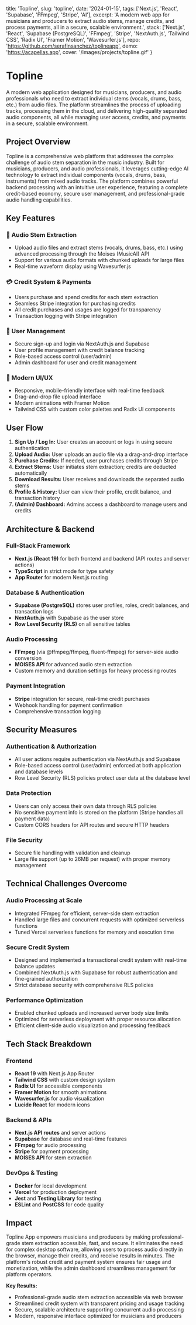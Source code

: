  title: 'Topline',
  slug: 'topline',
  date: '2024-01-15',
  tags: ['Next.js', 'React', 'Supabase', 'FFmpeg', 'Stripe', 'AI'],
  excerpt: 'A modern web app for musicians and producers to extract audio stems, manage credits, and process payments, all in a secure, scalable environment.',
  stack: ['Next.js', 'React', 'Supabase (PostgreSQL)', 'FFmpeg', 'Stripe', 'NextAuth.js', 'Tailwind CSS', 'Radix UI', 'Framer Motion', 'Wavesurfer.js'],
  repo: 'https://github.com/serafinsanchez/toplineapp',
  demo: 'https://acapellas.app',
  cover: '/images/projects/topline.gif'
}

# Topline

A modern web application designed for musicians, producers, and audio professionals who need to extract individual stems (vocals, drums, bass, etc.) from audio files. The platform streamlines the process of uploading tracks, processing them in the cloud, and delivering high-quality separated audio components, all while managing user access, credits, and payments in a secure, scalable environment.

## Project Overview

Topline is a comprehensive web platform that addresses the complex challenge of audio stem separation in the music industry. Built for musicians, producers, and audio professionals, it leverages cutting-edge AI technology to extract individual components (vocals, drums, bass, instruments) from mixed audio tracks. The platform combines powerful backend processing with an intuitive user experience, featuring a complete credit-based economy, secure user management, and professional-grade audio handling capabilities.

## Key Features

### 🎵 Audio Stem Extraction
- Upload audio files and extract stems (vocals, drums, bass, etc.) using advanced processing through the Moises (MusicAI) API
- Support for various audio formats with chunked uploads for large files
- Real-time waveform display using Wavesurfer.js

### 💳 Credit System & Payments
- Users purchase and spend credits for each stem extraction
- Seamless Stripe integration for purchasing credits
- All credit purchases and usages are logged for transparency
- Transaction logging with Stripe integration

### 👤 User Management
- Secure sign-up and login via NextAuth.js and Supabase
- User profile management with credit balance tracking
- Role-based access control (user/admin)
- Admin dashboard for user and credit management

### 🎨 Modern UI/UX
- Responsive, mobile-friendly interface with real-time feedback
- Drag-and-drop file upload interface
- Modern animations with Framer Motion
- Tailwind CSS with custom color palettes and Radix UI components

## User Flow

1. **Sign Up / Log In:** User creates an account or logs in using secure authentication
2. **Upload Audio:** User uploads an audio file via a drag-and-drop interface
3. **Purchase Credits:** If needed, user purchases credits through Stripe
4. **Extract Stems:** User initiates stem extraction; credits are deducted automatically
5. **Download Results:** User receives and downloads the separated audio stems
6. **Profile & History:** User can view their profile, credit balance, and transaction history
7. **(Admin) Dashboard:** Admins access a dashboard to manage users and credits

## Architecture & Backend

### Full-Stack Framework
- **Next.js (React 19)** for both frontend and backend (API routes and server actions)
- **TypeScript** in strict mode for type safety
- **App Router** for modern Next.js routing

### Database & Authentication
- **Supabase (PostgreSQL)** stores user profiles, roles, credit balances, and transaction logs
- **NextAuth.js** with Supabase as the user store
- **Row Level Security (RLS)** on all sensitive tables

### Audio Processing
- **FFmpeg** (via @ffmpeg/ffmpeg, fluent-ffmpeg) for server-side audio conversion
- **MOISES API** for advanced audio stem extraction
- Custom memory and duration settings for heavy processing routes

### Payment Integration
- **Stripe** integration for secure, real-time credit purchases
- Webhook handling for payment confirmation
- Comprehensive transaction logging

## Security Measures

### Authentication & Authorization
- All user actions require authentication via NextAuth.js and Supabase
- Role-based access control (user/admin) enforced at both application and database levels
- Row Level Security (RLS) policies protect user data at the database level

### Data Protection
- Users can only access their own data through RLS policies
- No sensitive payment info is stored on the platform (Stripe handles all payment data)
- Custom CORS headers for API routes and secure HTTP headers

### File Security
- Secure file handling with validation and cleanup
- Large file support (up to 26MB per request) with proper memory management

## Technical Challenges Overcome

### Audio Processing at Scale
- Integrated FFmpeg for efficient, server-side stem extraction
- Handled large files and concurrent requests with optimized serverless functions
- Tuned Vercel serverless functions for memory and execution time

### Secure Credit System
- Designed and implemented a transactional credit system with real-time balance updates
- Combined NextAuth.js with Supabase for robust authentication and fine-grained authorization
- Strict database security with comprehensive RLS policies

### Performance Optimization
- Enabled chunked uploads and increased server body size limits
- Optimized for serverless deployment with proper resource allocation
- Efficient client-side audio visualization and processing feedback

## Tech Stack Breakdown

### Frontend
- **React 19** with Next.js App Router
- **Tailwind CSS** with custom design system
- **Radix UI** for accessible components
- **Framer Motion** for smooth animations
- **Wavesurfer.js** for audio visualization
- **Lucide React** for modern icons

### Backend & APIs
- **Next.js API routes** and server actions
- **Supabase** for database and real-time features
- **FFmpeg** for audio processing
- **Stripe** for payment processing
- **MOISES API** for stem extraction

### DevOps & Testing
- **Docker** for local development
- **Vercel** for production deployment
- **Jest** and **Testing Library** for testing
- **ESLint** and **PostCSS** for code quality

## Impact

Topline App empowers musicians and producers by making professional-grade stem extraction accessible, fast, and secure. It eliminates the need for complex desktop software, allowing users to process audio directly in the browser, manage their credits, and receive results in minutes. The platform's robust credit and payment system ensures fair usage and monetization, while the admin dashboard streamlines management for platform operators.

**Key Results:**
- Professional-grade audio stem extraction accessible via web browser
- Streamlined credit system with transparent pricing and usage tracking
- Secure, scalable architecture supporting concurrent audio processing
- Modern, responsive interface optimized for musicians and producers


